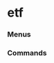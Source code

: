 # etf


### Menus
<ul className="grid grid-cols-1 md:grid-cols-2 lg:grid-cols-3 xl:grid-cols-4 gap-4 -ml-6">
<ReferenceCard
    title="Disc"
    description="mover"
    url="/sdk/reference/etf/disc"
/>
</ul>


### Commands
<ul className="grid grid-cols-1 md:grid-cols-2 lg:grid-cols-3 xl:grid-cols-4 gap-4 -ml-6">
<ReferenceCard
    title="Candle"
    description="Show candle plot of loaded ticker."
    url="/sdk/reference/etf/candle"
    command
/>
<ReferenceCard
    title="Compare"
    description="Compare selected ETFs"
    url="/sdk/reference/etf/compare"
    command
/>
<ReferenceCard
    title="Etf By Category"
    description="Return a selection of ETFs based on category filtered by total assets."
    url="/sdk/reference/etf/etf_by_category"
    command
/>
<ReferenceCard
    title="Etf By Name"
    description="Get an ETF symbol and name based on ETF string to search. [Source: StockAnalysis]"
    url="/sdk/reference/etf/etf_by_name"
    command
/>
<ReferenceCard
    title="Holdings"
    description="Get ETF holdings"
    url="/sdk/reference/etf/holdings"
    command
/>
<ReferenceCard
    title="Ld"
    description="Return a selection of ETFs based on description filtered by total assets."
    url="/sdk/reference/etf/ld"
    command
/>
<ReferenceCard
    title="Ln"
    description="Return a selection of ETFs based on name filtered by total assets. [Source: Finance Database]"
    url="/sdk/reference/etf/ln"
    command
/>
<ReferenceCard
    title="Load"
    description="Load a symbol to perform analysis using the string above as a template."
    url="/sdk/reference/etf/load"
    command
/>
<ReferenceCard
    title="News"
    description="Get news for a given term. [Source: NewsAPI]"
    url="/sdk/reference/etf/news"
    command
/>
<ReferenceCard
    title="Overview"
    description="Get overview data for selected etf"
    url="/sdk/reference/etf/overview"
    command
/>
<ReferenceCard
    title="Symbols"
    description="Gets all etf names and symbols"
    url="/sdk/reference/etf/symbols"
    command
/>
<ReferenceCard
    title="Weights"
    description="Return sector weightings allocation of ETF. [Source: FinancialModelingPrep]"
    url="/sdk/reference/etf/weights"
    command
/>
</ul>
